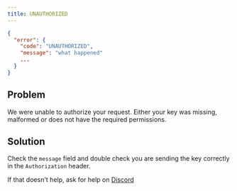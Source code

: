 ```yaml
---
title: UNAUTHORIZED
---
```


```json JSON response
{
  "error": {
    "code": "UNAUTHORIZED",
    "message": "what happened"
    ...
  }
}
```

## Problem

We were unable to authorize your request. Either your key was missing, malformed or does not have the required permissions.

## Solution

Check the `message` field and double check you are sending the key correctly in the `Authorization` header.

If that doesn't help, ask for help on [Discord](https://unkey.dev/discord)
